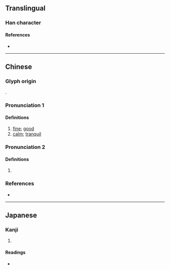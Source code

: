 {{character info}}
==Translingual==

===Han character===
{{Han char|rn=38|rad=女|as=14|sn=17|four=71404|canj=MKV|ids=⿸厭女}}

====References====
* {{Han ref|kx=0273.010|dkj=06825|dj=0541.070|hdz=21086.060|uh=5B2E|ud=23342|bh=ECD6|bd=60630}}

----

==Chinese==
{{zh-forms}}

===Glyph origin===
{{Han etym}}
{{Han compound|厭|女|c1=p|c2=s|t2=female|ls=psc}}.

===Pronunciation 1===
{{zh-pron
|m=yān
|c=jim1
|mc=1
|oc=n,1
|cat=a
}}

====Definitions====
{{zh-hanzi}}

# [[fine]]; [[good]]
# [[calm]]; [[tranquil]]

===Pronunciation 2===
{{zh-pron
|m=yàn
|c=jim3
|mc=2
|oc=n,2
|cat=n
}}

====Definitions====
{{zh-hanzi}}

# {{zh-only|嬮嬱|[[beauty]]}}

===References===
* {{R:yue:Hanzi}}

----

==Japanese==

===Kanji===
{{ja-kanji|grade=|rs=女14}}

# {{rfdef|ja|sort=女14}}

====Readings====
* {{ja-readings|on=[[えん]] (en), [[えふ]] (efu)|kun=[[みめよい]] (mimeyoi)}}